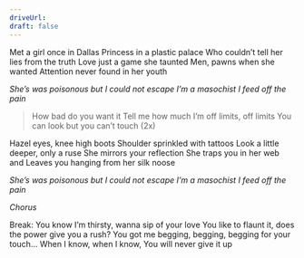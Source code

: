 ```yaml
---
driveUrl:
draft: false
---
```


Met a girl once in Dallas
Princess in a plastic palace
Who couldn’t tell her lies from the truth
Love just a game she taunted
Men, pawns when she wanted
Attention never found in her youth

_She’s was poisonous
but I could not escape
I’m a masochist
I feed off the pain_

> How bad do you want it
  Tell me how much
  I’m off limits, off limits
  You can look but you can’t touch (2x)

Hazel eyes, knee high boots
Shoulder sprinkled with tattoos
Look a little deeper, only a ruse
She mirrors your reflection
She traps you in her web and
Leaves you hanging from her silk noose

_She’s was poisonous
but I could not escape
I’m a masochist
I feed off the pain_

_Chorus_

Break:
You know I’m thirsty, wanna sip of your love
You like to flaunt it, does the power give you a rush?
You got me begging, begging, begging for your touch...
When I know, when I know, 
You will never give it up
